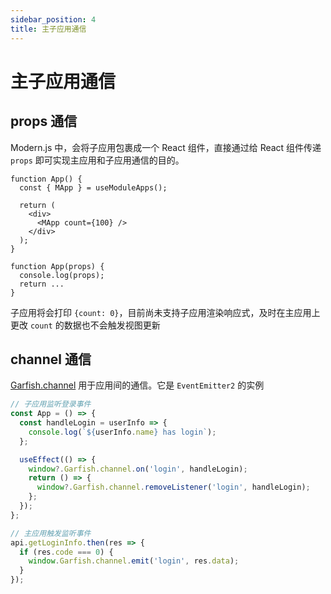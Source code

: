 ```yaml
---
sidebar_position: 4
title: 主子应用通信
---
```


# 主子应用通信

## props 通信

Modern.js 中，会将子应用包裹成一个 React 组件，直接通过给 React 组件传递 `props` 即可实现主应用和子应用通信的目的。

```tsx title=主应用：App.tsx
function App() {
  const { MApp } = useModuleApps();

  return (
    <div>
      <MApp count={100} />
    </div>
  );
}
```

```tsx title=子应用：App.tsx
function App(props) {
  console.log(props);
  return ...
}
```

子应用将会打印 `{count: 0}`，目前尚未支持子应用渲染响应式，及时在主应用上更改 `count` 的数据也不会触发视图更新

## channel 通信

[Garfish.channel](https://www.garfishjs.org/api/channel) 用于应用间的通信。它是 `EventEmitter2` 的实例

```ts
// 子应用监听登录事件
const App = () => {
  const handleLogin = userInfo => {
    console.log(`${userInfo.name} has login`);
  };

  useEffect(() => {
    window?.Garfish.channel.on('login', handleLogin);
    return () => {
      window?.Garfish.channel.removeListener('login', handleLogin);
    };
  });
};

// 主应用触发监听事件
api.getLoginInfo.then(res => {
  if (res.code === 0) {
    window.Garfish.channel.emit('login', res.data);
  }
});
```
